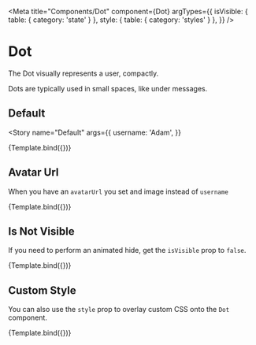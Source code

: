 

<Meta
  title="Components/Dot"
  component={Dot}
  argTypes={{
    isVisible: { table: { category: 'state' } },
    style: { table: { category: 'styles' } },
  }}
/>


# Dot

The Dot visually represents a user, compactly.

Dots are typically used in small spaces, like under messages.

## Default

<Story
  name="Default"
  args={{
    username: 'Adam',
  }}
>
  {Template.bind({})}
</Story>

<ArgsTable story="Default" />

## Avatar Url

When you have an `avatarUrl` you set and image instead of `username`

<Canvas>
  <Story
    name="No Avatar Url"
    args={{
      avatarUrl:
        'https://chat-engine-assets.s3.amazonaws.com/tutorials/my-face-min.png',
    }}
  >
    {Template.bind({})}
  </Story>
</Canvas>

## Is Not Visible

If you need to perform an animated hide, get the `isVisible` prop to `false`.

<Canvas>
  <Story
    name="Is Not Visible"
    args={{
      avatarUrl:
        'https://chat-engine-assets.s3.amazonaws.com/tutorials/my-face-min.png',
      isVisible: false,
    }}
  >
    {Template.bind({})}
  </Story>
</Canvas>

## Custom Style

You can also use the `style` prop to overlay custom CSS onto the `Dot` component.

<Canvas>
  <Story
    name="Custom Style"
    args={{
      avatarUrl:
        'https://chat-engine-assets.s3.amazonaws.com/tutorials/my-face-min.png',
      style: { border: '2px solid red' },
    }}
  >
    {Template.bind({})}
  </Story>
</Canvas>
